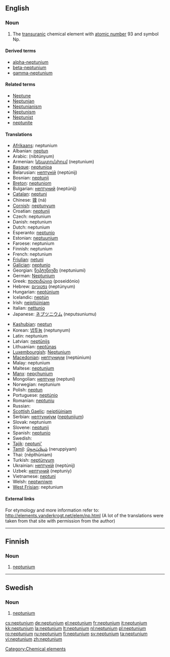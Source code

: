 {{also|Neptunium|neptuunium}}
==English==
{{elements|Np|uranium|U|plutonium|Pu}}

===Noun===
{{en-noun|-}}
{{wikipedia}}

# The [[transuranic]] chemical element with [[atomic number]] 93 and symbol Np.

====Derived terms====
* [[alpha-neptunium]]
* [[beta-neptunium]]
* [[gamma-neptunium]]

====Related terms====
* [[Neptune]]
* [[Neptunian]]
* [[Neptunianism]]
* [[Neptunism]]
* [[Neptunist]]
* [[neptunite]]

====Translations====
{{trans-top|element}}
* [[Afrikaans]]: neptunium
* Albanian: [[neptun]]
* Arabic: {{Arab|[[نبتونيوم]]}} (nibtúnyum) {{m}}
* Armenian: [[նեպտունիում]] (neptunium)
* [[Basque]]: [[neptunioa]]
* Belarusian: [[нептунiй]] (neptúnij) {{m}}
* Bosnian: [[neptunij]]
* [[Breton]]: [[neptuniom]]
* Bulgarian: [[нептуний]] (neptúnij) {{m}}
* [[Catalan]]: [[neptuni]]
* Chinese: [[镎]] (ná)
* [[Cornish]]: [[neptunyum]]
* Croatian: [[neptunij]]
* Czech: neptunium
* Danish: neptunium
* Dutch: neptunium {{n}}
* Esperanto: [[neptunio]]
* Estonian: [[neptuunium]]
* Faroese: neptunium
* Finnish: neptunium
* French: neptunium {{m}}
* [[Friulian]]: [[netuni]]
* [[Galician]]: [[neptunio]]
* Georgian: [[ნეპტუნიუმი]] (neptuniumi)
* German: [[Neptunium]] {{n}}
* Greek: [[ποσειδώνιο]] (poseidónio) {{n}}
* Hebrew: [[נפטוניום]] (neptúnyum)
* Hungarian: [[neptúnium]]
* Icelandic: [[neptún]]
* Irish: [[neiptiúiniam]]
* Italian: [[nettunio]] {{m}}
* Japanese: [[ネプツニウム]] (neputsuniumu)
{{trans-mid}}
* [[Kashubian]]: [[neptun]]
* Korean: [[넵투늄]] (neptunyum)
* Latin: neptunium
* Latvian: [[neptūnijs]]
* Lithuanian: [[neptūnas]]
* [[Luxembourgish]]: [[Neptunium]]
* [[Macedonian]]: [[нептуниум]] (neptúnium) {{m}}
* Malay: neptunium
* Maltese: [[neptunjum]]
* [[Manx]]: [[nepçhunium]]
* Mongolian: [[нептуни]] (neptuni)
* Norwegian: neptunium
* Polish: [[neptun]] {{m}}
* Portuguese: [[neptúnio]] {{m}}
* Romanian: [[neptuniu]] {{n}}
* Russian: {{t|ru|нептуний|tr=neptúnij|m}}
* [[Scottish Gaelic]]: [[neiptiùiniam]]
* Serbian: [[нептуниjум]] ([[neptunijum]]) {{m}}
* Slovak: neptunium
* Slovene: [[neptunij]]
* Spanish: [[neptunio]] {{m}}
* Swedish: {{t|sv|neptunium|n}}
* [[Tajik]]: [[neptuni']]
* [[Tamil]]: [[நெருப்பியம்]] (neruppiyam)
* Thai: {{Thai|[[เนปทูเนียม]]}} (nēpthūniam)
* Turkish: [[neptünyum]]
* Ukrainian: [[нептунiй]] (neptúnij) {{m}}
* Uzbek: [[нептуний]] (neptuniy)
* Vietnamese: [[neptuni]]
* Welsh: [[neptwniwm]]
* [[West Frisian]]: neptunium
{{trans-bottom}}

====External links====
For etymology and more information refer to:
http://elements.vanderkrogt.net/elem/np.html
(A lot of the translations were taken from that site with permission from the author)

[[Category:Chemical elements]]

----

==Finnish==
{{wikipedia|lang=fi}}

===Noun===
{{fi-noun}}

# {{element|lang=fi}} [[#English|neptunium]]

----

==Swedish==
{{wikipedia|lang=sv}}

===Noun===
{{infl|sv|noun|g=n}}
{{sv-noun-unc-n|2=neptuniumet}}

# {{context|chemical element|lang=sv}} [[#English|neptunium]]

[[cs:neptunium]]
[[de:neptunium]]
[[el:neptunium]]
[[fr:neptunium]]
[[it:neptunium]]
[[kk:neptunium]]
[[la:neptunium]]
[[lt:neptunium]]
[[nl:neptunium]]
[[pl:neptunium]]
[[ro:neptunium]]
[[ru:neptunium]]
[[fi:neptunium]]
[[sv:neptunium]]
[[ta:neptunium]]
[[vi:neptunium]]
[[zh:neptunium]]